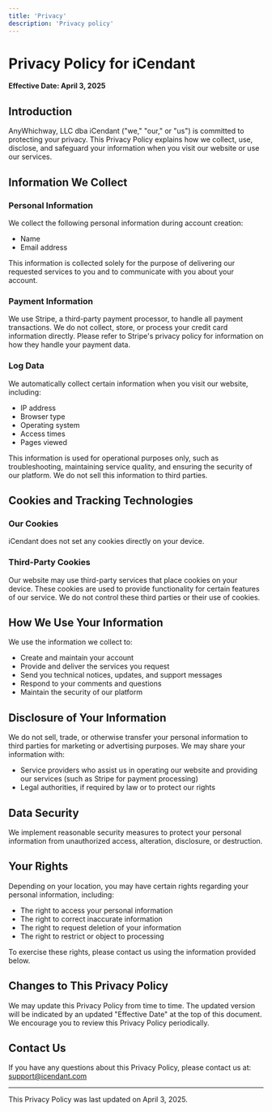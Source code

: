 ```yaml
---
title: 'Privacy'
description: 'Privacy policy'
---
```


# Privacy Policy for iCendant

**Effective Date: April 3, 2025**

## Introduction

AnyWhichway, LLC dba iCendant ("we," "our," or "us") is committed to protecting your privacy. This Privacy Policy explains how we collect, use, disclose, and safeguard your information when you visit our website or use our services.

## Information We Collect

### Personal Information
We collect the following personal information during account creation:
- Name
- Email address

This information is collected solely for the purpose of delivering our requested services to you and to communicate with you about your account.

### Payment Information
We use Stripe, a third-party payment processor, to handle all payment transactions. We do not collect, store, or process your credit card information directly. Please refer to Stripe's privacy policy for information on how they handle your payment data.

### Log Data
We automatically collect certain information when you visit our website, including:
- IP address
- Browser type
- Operating system
- Access times
- Pages viewed

This information is used for operational purposes only, such as troubleshooting, maintaining service quality, and ensuring the security of our platform. We do not sell this information to third parties.

## Cookies and Tracking Technologies

### Our Cookies
iCendant does not set any cookies directly on your device.

### Third-Party Cookies
Our website may use third-party services that place cookies on your device. These cookies are used to provide functionality for certain features of our service. We do not control these third parties or their use of cookies.

## How We Use Your Information

We use the information we collect to:
- Create and maintain your account
- Provide and deliver the services you request
- Send you technical notices, updates, and support messages
- Respond to your comments and questions
- Maintain the security of our platform

## Disclosure of Your Information

We do not sell, trade, or otherwise transfer your personal information to third parties for marketing or advertising purposes. We may share your information with:

- Service providers who assist us in operating our website and providing our services (such as Stripe for payment processing)
- Legal authorities, if required by law or to protect our rights

## Data Security

We implement reasonable security measures to protect your personal information from unauthorized access, alteration, disclosure, or destruction.

## Your Rights

Depending on your location, you may have certain rights regarding your personal information, including:
- The right to access your personal information
- The right to correct inaccurate information
- The right to request deletion of your information
- The right to restrict or object to processing

To exercise these rights, please contact us using the information provided below.

## Changes to This Privacy Policy

We may update this Privacy Policy from time to time. The updated version will be indicated by an updated "Effective Date" at the top of this document. We encourage you to review this Privacy Policy periodically.

## Contact Us

If you have any questions about this Privacy Policy, please contact us at: support@icendant.com

---

This Privacy Policy was last updated on April 3, 2025.